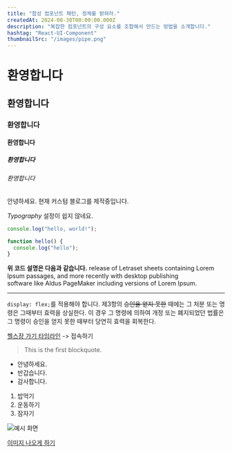 ```yaml
---
title: "합성 컴포넌트 패턴, 정체를 밝혀라."
createdAt: 2024-08-30T00:00:00.000Z
description: "복잡한 컴포넌트의 구성 요소를 조합해서 만드는 방법을 소개합니다."
hashtag: "React·UI·Component"
thumbnailSrc: "/images/pipe.png"
---
```


# 환영합니다

## 환영합니다

### 환영합니다

#### 환영합니다

##### 환영합니다

###### 환영합니다

안녕하세요.
현재 커스텀 블로그를 제작중입니다.

_Typography_ 설정이 쉽지 않네요.

```js
console.log("hello, world!");

function hello() {
  console.log("hello");
}
```

**위 코드 설명은 다음과 같습니다.** release of Letraset sheets containing Lorem Ipsum passages, and more recently with desktop publishing<br/> software like Aldus PageMaker including versions of Lorem Ipsum.

---

`display: flex;`를 적용해야 합니다. 제3항의 ~~승인을 얻지 못한~~ 때에는 그 처분 또는 명령은 그때부터 효력을 상실한다. 이 경우 그 명령에 의하여 개정 또는 폐지되었던 법률은 그 명령이 승인을 얻지 못한 때부터 당연히 효력을 회복한다.

[헬스장 가기 타임라인](https://www.naver.com) -> 접속하기

> This is the first blockquote.

- 안녕하세요.
- 반갑습니다.
- 감사합니다.

1. 밥먹기
2. 운동하기
3. 잠자기

![예시 화면](/posts/example/test.png)

[이미지 나오게 하기](https://www.naver.com)

